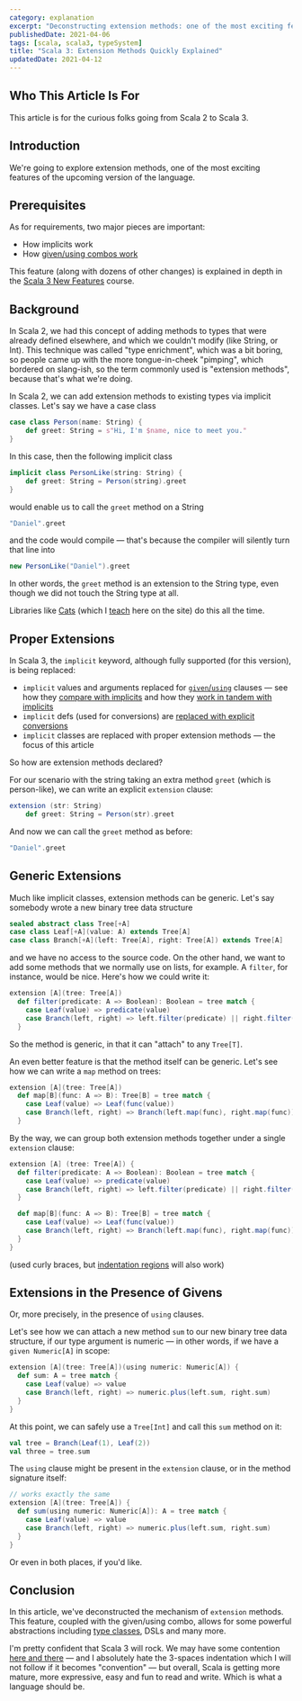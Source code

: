 ```yaml
---
category: explanation
excerpt: "Deconstructing extension methods: one of the most exciting features of the upcoming Scala 3"
publishedDate: 2021-04-06
tags: [scala, scala3, typeSystem]
title: "Scala 3: Extension Methods Quickly Explained"
updatedDate: 2021-04-12
---
```


## Who This Article Is For

This article is for the curious folks going from Scala 2 to Scala 3.

## Introduction

We're going to explore extension methods, one of the most exciting features of the upcoming version of the language.

## Prerequisites

As for requirements, two major pieces are important:

- How implicits work
- How [given/using combos work](/articles/scala-3-given-and-using-clauses)

This feature (along with dozens of other changes) is explained in depth in the [Scala 3 New Features](/courses/scala-3-new-features) course.

## Background

In Scala 2, we had this concept of adding methods to types that were already defined elsewhere, and which we couldn't modify (like String, or Int). This technique was called "type enrichment", which was a bit boring, so people came up with the more tongue-in-cheek "pimping", which bordered on slang-ish, so the term commonly used is "extension methods", because that's what we're doing.

In Scala 2, we can add extension methods to existing types via implicit classes. Let's say we have a case class

```scala
case class Person(name: String) {
    def greet: String = s"Hi, I'm $name, nice to meet you."
}
```

In this case, then the following implicit class

```scala
implicit class PersonLike(string: String) {
    def greet: String = Person(string).greet
}
```

would enable us to call the `greet` method on a String

```scala
"Daniel".greet
```

and the code would compile &mdash; that's because the compiler will silently turn that line into

```scala
new PersonLike("Daniel").greet
```

In other words, the `greet` method is an extension to the String type, even though we did not touch the String type at all.

Libraries like [Cats](https://typelevel.org/cats) (which I [teach](/courses/cats) here on the site) do this all the time.

## Proper Extensions

In Scala 3, the `implicit` keyword, although fully supported (for this version), is being replaced:

- `implicit` values and arguments replaced for [`given`/`using`](/articles/scala-3-given-and-using-clauses) clauses &mdash; see how they [compare with implicits](/articles/scala-3-givens-vs-implicits) and how they [work in tandem with implicits](/articles/scala-3-givens-and-implicits)
- `implicit` defs (used for conversions) are [replaced with explicit conversions](/articles/scala-3-givens-vs-implicits/#implicit-conversions)
- `implicit` classes are replaced with proper extension methods &mdash; the focus of this article

So how are extension methods declared?

For our scenario with the string taking an extra method `greet` (which is person-like), we can write an explicit `extension` clause:

```scala
extension (str: String)
    def greet: String = Person(str).greet
```

And now we can call the `greet` method as before:

```scala
"Daniel".greet
```

## Generic Extensions

Much like implicit classes, extension methods can be generic. Let's say somebody wrote a new binary tree data structure

```scala
sealed abstract class Tree[+A]
case class Leaf[+A](value: A) extends Tree[A]
case class Branch[+A](left: Tree[A], right: Tree[A]) extends Tree[A]
```

and we have no access to the source code. On the other hand, we want to add some methods that we normally use on lists, for example. A `filter`, for instance, would be nice. Here's how we could write it:

```scala
extension [A](tree: Tree[A])
  def filter(predicate: A => Boolean): Boolean = tree match {
    case Leaf(value) => predicate(value)
    case Branch(left, right) => left.filter(predicate) || right.filter(predicate)
  }
```

So the method is generic, in that it can "attach" to any `Tree[T]`.

An even better feature is that the method itself can be generic. Let's see how we can write a `map` method on trees:

```scala
extension [A](tree: Tree[A])
  def map[B](func: A => B): Tree[B] = tree match {
    case Leaf(value) => Leaf(func(value))
    case Branch(left, right) => Branch(left.map(func), right.map(func))
  }
```

By the way, we can group both extension methods together under a single `extension` clause:

```scala
extension [A] (tree: Tree[A]) {
  def filter(predicate: A => Boolean): Boolean = tree match {
    case Leaf(value) => predicate(value)
    case Branch(left, right) => left.filter(predicate) || right.filter(predicate)
  }

  def map[B](func: A => B): Tree[B] = tree match {
    case Leaf(value) => Leaf(func(value))
    case Branch(left, right) => Branch(left.map(func), right.map(func))
  }
}
```

(used curly braces, but [indentation regions](/articles/scala-3-indentation) will also work)

## Extensions in the Presence of Givens

Or, more precisely, in the presence of `using` clauses.

Let's see how we can attach a new method `sum` to our new binary tree data structure, if our type argument is numeric &mdash; in other words, if we have a `given Numeric[A]` in scope:

```scala
extension [A](tree: Tree[A])(using numeric: Numeric[A]) {
  def sum: A = tree match {
    case Leaf(value) => value
    case Branch(left, right) => numeric.plus(left.sum, right.sum)
  }
}
```

At this point, we can safely use a `Tree[Int]` and call this `sum` method on it:

```scala
val tree = Branch(Leaf(1), Leaf(2))
val three = tree.sum
```

The `using` clause might be present in the `extension` clause, or in the method signature itself:

```scala
// works exactly the same
extension [A](tree: Tree[A]) {
  def sum(using numeric: Numeric[A]): A = tree match {
    case Leaf(value) => value
    case Branch(left, right) => numeric.plus(left.sum, right.sum)
  }
}
```

Or even in both places, if you'd like.

## Conclusion

In this article, we've deconstructed the mechanism of `extension` methods. This feature, coupled with the given/using combo, allows for some powerful abstractions including [type classes](/articles/why-are-scala-type-classes-useful), DSLs and many more.

I'm pretty confident that Scala 3 will rock. We may have some contention [here and there](/articles/scala-3-indentation) &mdash; and I absolutely hate the 3-spaces indentation which I will not follow if it becomes "convention" &mdash; but overall, Scala is getting more mature, more expressive, easy and fun to read and write. Which is what a language should be.
